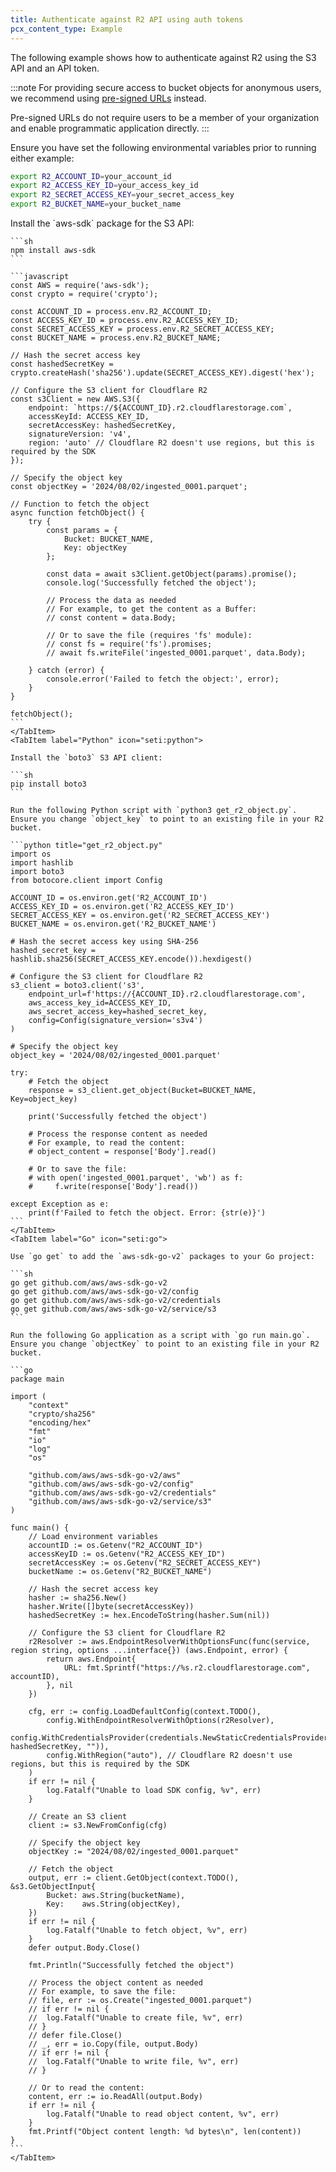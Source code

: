 ```yaml
---
title: Authenticate against R2 API using auth tokens
pcx_content_type: Example
---
```



The following example shows how to authenticate against R2 using the S3 API and an API token. 

:::note
For providing secure access to bucket objects for anonymous users, we recommend using [pre-signed URLs](/r2/api/s3/presigned-urls/) instead.

Pre-signed URLs do not require users to be a member of your organization and enable programmatic application directly.
:::

Ensure you have set the following environmental variables prior to running either example:

```sh
export R2_ACCOUNT_ID=your_account_id
export R2_ACCESS_KEY_ID=your_access_key_id
export R2_SECRET_ACCESS_KEY=your_secret_access_key
export R2_BUCKET_NAME=your_bucket_name
```

<Tabs>
  <TabItem label="JavaScript" icon="seti:javascript">
    Install the `aws-sdk` package for the S3 API:

    ```sh
    npm install aws-sdk
    ```

    ```javascript
    const AWS = require('aws-sdk');
    const crypto = require('crypto');

    const ACCOUNT_ID = process.env.R2_ACCOUNT_ID;
    const ACCESS_KEY_ID = process.env.R2_ACCESS_KEY_ID;
    const SECRET_ACCESS_KEY = process.env.R2_SECRET_ACCESS_KEY;
    const BUCKET_NAME = process.env.R2_BUCKET_NAME;

    // Hash the secret access key
    const hashedSecretKey = crypto.createHash('sha256').update(SECRET_ACCESS_KEY).digest('hex');

    // Configure the S3 client for Cloudflare R2
    const s3Client = new AWS.S3({
        endpoint: `https://${ACCOUNT_ID}.r2.cloudflarestorage.com`,
        accessKeyId: ACCESS_KEY_ID,
        secretAccessKey: hashedSecretKey,
        signatureVersion: 'v4',
        region: 'auto' // Cloudflare R2 doesn't use regions, but this is required by the SDK
    });

    // Specify the object key
    const objectKey = '2024/08/02/ingested_0001.parquet';

    // Function to fetch the object
    async function fetchObject() {
        try {
            const params = {
                Bucket: BUCKET_NAME,
                Key: objectKey
            };

            const data = await s3Client.getObject(params).promise();
            console.log('Successfully fetched the object');

            // Process the data as needed
            // For example, to get the content as a Buffer:
            // const content = data.Body;

            // Or to save the file (requires 'fs' module):
            // const fs = require('fs').promises;
            // await fs.writeFile('ingested_0001.parquet', data.Body);

        } catch (error) {
            console.error('Failed to fetch the object:', error);
        }
    }

    fetchObject();
    ```
    </TabItem>
    <TabItem label="Python" icon="seti:python">

    Install the `boto3` S3 API client:

    ```sh
    pip install boto3
    ```

    Run the following Python script with `python3 get_r2_object.py`. Ensure you change `object_key` to point to an existing file in your R2 bucket.

    ```python title="get_r2_object.py"
    import os
    import hashlib
    import boto3
    from botocore.client import Config

    ACCOUNT_ID = os.environ.get('R2_ACCOUNT_ID')
    ACCESS_KEY_ID = os.environ.get('R2_ACCESS_KEY_ID')
    SECRET_ACCESS_KEY = os.environ.get('R2_SECRET_ACCESS_KEY')
    BUCKET_NAME = os.environ.get('R2_BUCKET_NAME')

    # Hash the secret access key using SHA-256
    hashed_secret_key = hashlib.sha256(SECRET_ACCESS_KEY.encode()).hexdigest()

    # Configure the S3 client for Cloudflare R2
    s3_client = boto3.client('s3',
        endpoint_url=f'https://{ACCOUNT_ID}.r2.cloudflarestorage.com',
        aws_access_key_id=ACCESS_KEY_ID,
        aws_secret_access_key=hashed_secret_key,
        config=Config(signature_version='s3v4')
    )

    # Specify the object key
    object_key = '2024/08/02/ingested_0001.parquet'

    try:
        # Fetch the object
        response = s3_client.get_object(Bucket=BUCKET_NAME, Key=object_key)

        print('Successfully fetched the object')

        # Process the response content as needed
        # For example, to read the content:
        # object_content = response['Body'].read()

        # Or to save the file:
        # with open('ingested_0001.parquet', 'wb') as f:
        #     f.write(response['Body'].read())

    except Exception as e:
        print(f'Failed to fetch the object. Error: {str(e)}')
    ```
    </TabItem>
    <TabItem label="Go" icon="seti:go">

    Use `go get` to add the `aws-sdk-go-v2` packages to your Go project:

    ```sh
    go get github.com/aws/aws-sdk-go-v2
    go get github.com/aws/aws-sdk-go-v2/config
    go get github.com/aws/aws-sdk-go-v2/credentials
    go get github.com/aws/aws-sdk-go-v2/service/s3
    ```

    Run the following Go application as a script with `go run main.go`. Ensure you change `objectKey` to point to an existing file in your R2 bucket.

    ```go
    package main

    import (
        "context"
        "crypto/sha256"
        "encoding/hex"
        "fmt"
        "io"
        "log"
        "os"

        "github.com/aws/aws-sdk-go-v2/aws"
        "github.com/aws/aws-sdk-go-v2/config"
        "github.com/aws/aws-sdk-go-v2/credentials"
        "github.com/aws/aws-sdk-go-v2/service/s3"
    )

    func main() {
        // Load environment variables
        accountID := os.Getenv("R2_ACCOUNT_ID")
        accessKeyID := os.Getenv("R2_ACCESS_KEY_ID")
        secretAccessKey := os.Getenv("R2_SECRET_ACCESS_KEY")
        bucketName := os.Getenv("R2_BUCKET_NAME")

        // Hash the secret access key
        hasher := sha256.New()
        hasher.Write([]byte(secretAccessKey))
        hashedSecretKey := hex.EncodeToString(hasher.Sum(nil))

        // Configure the S3 client for Cloudflare R2
        r2Resolver := aws.EndpointResolverWithOptionsFunc(func(service, region string, options ...interface{}) (aws.Endpoint, error) {
            return aws.Endpoint{
                URL: fmt.Sprintf("https://%s.r2.cloudflarestorage.com", accountID),
            }, nil
        })

        cfg, err := config.LoadDefaultConfig(context.TODO(),
            config.WithEndpointResolverWithOptions(r2Resolver),
            config.WithCredentialsProvider(credentials.NewStaticCredentialsProvider(accessKeyID, hashedSecretKey, "")),
            config.WithRegion("auto"), // Cloudflare R2 doesn't use regions, but this is required by the SDK
        )
        if err != nil {
            log.Fatalf("Unable to load SDK config, %v", err)
        }

        // Create an S3 client
        client := s3.NewFromConfig(cfg)

        // Specify the object key
        objectKey := "2024/08/02/ingested_0001.parquet"

        // Fetch the object
        output, err := client.GetObject(context.TODO(), &s3.GetObjectInput{
            Bucket: aws.String(bucketName),
            Key:    aws.String(objectKey),
        })
        if err != nil {
            log.Fatalf("Unable to fetch object, %v", err)
        }
        defer output.Body.Close()

        fmt.Println("Successfully fetched the object")

        // Process the object content as needed
        // For example, to save the file:
        // file, err := os.Create("ingested_0001.parquet")
        // if err != nil {
        // 	log.Fatalf("Unable to create file, %v", err)
        // }
        // defer file.Close()
        // _, err = io.Copy(file, output.Body)
        // if err != nil {
        // 	log.Fatalf("Unable to write file, %v", err)
        // }

        // Or to read the content:
        content, err := io.ReadAll(output.Body)
        if err != nil {
            log.Fatalf("Unable to read object content, %v", err)
        }
        fmt.Printf("Object content length: %d bytes\n", len(content))
    }
    ```
    </TabItem>
  </Tabs>
    